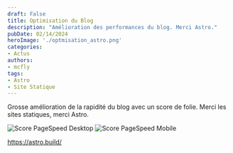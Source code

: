 ```yaml
---
draft: False
title: Optimisation du Blog
description: "Amélioration des performances du blog. Merci Astro."
pubDate: 02/14/2024
heroImage: './optmisation_astro.png'
categories: 
- Actus
authors: 
- mcfly
tags:
- Astro
- Site Statique
---
```


Grosse amélioration de la rapidité du blog avec un score de folie. Merci les sites statiques, merci Astro.

![Score PageSpeed Desktop](./score_blog_desktop.jpg)
![Score PageSpeed Mobile](./score_blog_mobile.jpg)


https://astro.build/